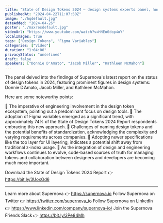 ```yaml
---
title: "State of Design Tokens 2024 — design systems experts panel, hosted by Supernova"
publishedAt: "2024-04-22T11:07:50Z"
image: "./hqdefault.jpg"
dateAdded: "2024-04-26"
poster: "./maxresdefault.jpg"
videoUrl: "https://www.youtube.com/watch?v=HNEo0dop4oY"
localImages: true
tags: ["Design Tokens", "Figma Variables"]
categories: ["Video"]
duration: "1:04:00"
privacyStatus: "undefined"
draft: false
speakers: ["Donnie D'Amato", "Jacob Miller", "Kathleen McMahon"]
---
```

The panel delved into the findings of Supernova's latest report on the status of design tokens in 2024, featuring prominent figures in design systems: Donnie D’Amato, Jacob Miller, and Kathleen McMahon. 

Here are some noteworthy points:

🔹 The imperative of engineering involvement in the design token ecosystem, pointing out a predominant focus on design tools.
🔹 The adoption of Figma variables emerged as a significant trend, with approximately 74% of the State of Design Tokens 2024 Report respondents embracing this new approach.
🔹 Challenges of naming design tokens and the potential benefits of standardization, acknowledging the complexity and varying requirements across companies.
🔹 Adopting newer specifications like the top layer for UI layering, indicates a potential shift away from traditional z-index usage.
🔹 As the integration of design and engineering workflows continues to evolve, code-based sources of truth for managing tokens and collaboration between designers and developers are becoming much more important.

Download the State of Design Tokens 2024 Report 👉 https://bit.ly/3UoxGd6

----------
Learn more about Supernova 👉 https://supernova.io
Follow Supernova on Twitter 👉  https://twitter.com/supernova_io
Follow Supernova on LinkedIn 👉 https://www.linkedin.com/company/supernova-io/
Join the Supernova Friends Slack 👉 https://bit.ly/3Pe84Mh
